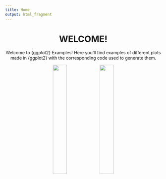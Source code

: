 ```yaml
---
title: Home
output: html_fragment
---
```


<h1 style="text-align: center;">
WELCOME!
</h1>

<p style="text-align: center;">
Welcome to {ggplot2} Examples! Here you'll find examples of different plots made in {ggplot2} with the corresponding code used to generate them.
</p>

<p align="center">
<img src="images/distribution.jpeg?raw=true" width="30%"><img src="images/correlation.jpeg?raw=true" width="30%">
</p>
